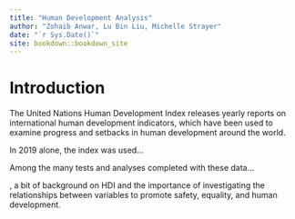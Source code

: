 ```yaml
--- 
title: "Human Development Analysis"
author: "Zohaib Anwar, Lu Bin Liu, Michelle Strayer"
date: "`r Sys.Date()`"
site: bookdown::bookdown_site
---
```


# Introduction

The United Nations Human Development Index releases yearly reports on international human development indicators, which have been used to examine progress and setbacks in human development around the world.

In 2019 alone, the index was used...

Among the many tests and analyses completed with these data...


, a bit of background on HDI and the importance of investigating the relationships between variables to promote safety, equality, and human development.